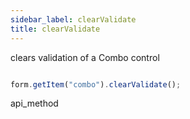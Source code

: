 ```yaml
---
sidebar_label: clearValidate
title: clearValidate
---
```



          


<Short>
 clears validation of a Combo control






</Short>


~~~js

form.getItem("combo").clearValidate();


~~~
 api_method

<Descr>





</Descr>

